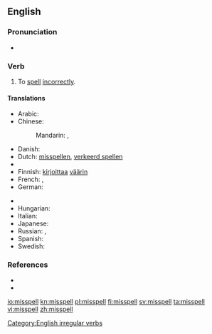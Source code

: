==English==

===Pronunciation===
* {{IPA|/ˈmɪspɛl/}}
*: {{rhymes|ɛl}}

===Verb===
{{en-verb|misspells|misspelling|'''[[misspelt]]''' ''or'' '''[[misspelled]]'''}}

# To [[spell]] [[incorrectly]].

====Translations====
{{trans-top|to spell incorrectly}}
* Arabic: {{t|ar|أخطأ التهجئة|tr='áxTa'a al-tahjí'a}}
* Chinese:
*: Mandarin: {{t|cmn|拼錯|sc=Hani}},  {{t|cmn|拼错|tr=pīncuò|sc=Hani}}
* Danish: {{t|da|stave forkert}}
* Dutch: [[misspellen]], [[verkeerd spellen]]
* {{trreq|Esperanto}}
* Finnish: [[kirjoittaa]] [[väärin]]
* French: {{t|fr|mal orthographier}},  {{t|fr|mal écrire}}
* German: {{t|de|falsch buchstabieren}}
{{trans-mid}}
* {{trreq|Hebrew}}
* Hungarian: {{t-|hu|elír}}
* Italian: {{t|it|scrivere male}}
* Japanese: {{t|ja|つづりを間違う|tr=tsuzuri-o machigau}}
* Russian: {{t|ru|орфографически неправильно писать|tr=orfografíčeski neprávil’no pisát’}},  {{t|ru|делать орфографические ошибки|tr=délat’ orfografíčeskije ošíbki}}
* Spanish: {{t|es|deletrear mal}}
* Swedish: {{t|sv|stava fel}}
{{trans-bottom}}

===References===
* {{R:Century 1911}}
* {{R:Webster 1913}}

[[Category:English irregular verbs]]

[[io:misspell]]
[[kn:misspell]]
[[pl:misspell]]
[[fi:misspell]]
[[sv:misspell]]
[[ta:misspell]]
[[vi:misspell]]
[[zh:misspell]]